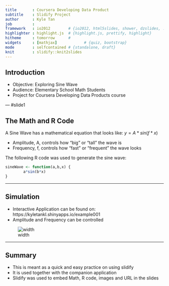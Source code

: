 ```yaml
---
title       : Coursera Developing Data Product
subtitle    : Slidify Project
author      : Kyle Tan
job         : 
framework   : io2012        # {io2012, html5slides, shower, dzslides, ...}
highlighter : highlight.js  # {highlight.js, prettify, highlight}
hitheme     : tomorrow      # 
widgets     : [mathjax]            # {quiz, bootstrap}
mode        : selfcontained # {standalone, draft}
knit        : slidify::knit2slides
---
```


## Introduction

- Objective: Exploring Sine Wave
- Audience: Elementary School Math Students
- Project for Coursera Developing Data Products course 

--- #slide1

## The Math and R Code

A Sine Wave has a mathematical equation that looks like: 
$y = A*sin(f*x)$

- Amplitude, A, controls how "big" or "tall" the wave is
- Frequency, f, controls how "fast" or "frequent" the wave looks

The following R code was used to generate the sine wave:
```r
sineWave <- function(a,b,x) {
        a*sin(b*x)
}
```

---

## Simulation

- Interactive Application can be found on: https://kyletankl.shinyapps.io/example001
- Amplitude and Frequency can be controlled

![width](app_screenshot.png)

---

## Summary

- This is meant as a quick and easy practice on using slidify
- It is used together with the companion application
- Slidify was used to embed Math, R code, images and URL in the slides

